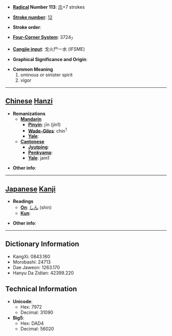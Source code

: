 * '''[[Wiktionary:Chinese radical index| Radical]] Number 113''': [[Wiktionary:Chinese radical index 示|示]]+7 strokes

* '''[[Wiktionary:Chinese total strokes index|Stroke number]]''': [[Wiktionary:Chinese total strokes index 12|12]]

* '''Stroke order''': 

* '''[[Wiktionary:Chinese four corner index|Four-Corner System]]''': 3724<sub>7</sub>

* '''[[Wiktionary:Chinese Cangjie index|Cangjie input]]''': 戈火尸一水 (IFSME)

* '''Graphical Significance and Origin''': 

* '''Common Meaning'''
*#ominous or sinister spirit
*# vigor


----

== [[Chinese]] [[Hanzi]] ==

* '''Romanizations'''
** '''[[Mandarin]]'''
*** '''[[Pinyin]]''': jīn (jin1)
*** '''[[Wade-Giles]]''': chin<sup>1</sup>
*** '''[[Yale]]''': 
** '''[[Cantonese]]'''
*** '''[[Jyutping]]''':
*** '''[[Penkyamp]]''': 
*** '''[[Yale]]''': jam1

* '''Other info''': 

----

== [[Japanese]] [[Kanji]] ==

* '''Readings'''
** '''[[On]]''': [[しん]] (shin)
** '''[[Kun]]''': 

* '''Other info''':  

----

== Dictionary Information ==

* KangXi: 0843.160
* Morobashi: 24713
* Dae Jaweon: 1263.170
* Hanyu Da Zidian: 42399.220

== Technical Information ==

* '''Unicode''':
** Hex: 7972
** Decimal: 31090
* '''Big5''':
** Hex: DAD4
** Decimal: 56020